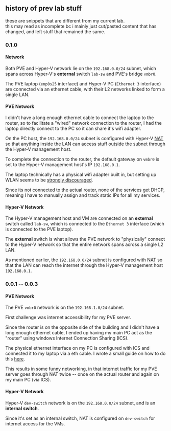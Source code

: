 ## history of prev lab stuff

these are snippets that are different from my current lab.  
this may read as incomplete bc i mainly just cut/pasted content that has changed, and left stuff
that remained the same.

### 0.1.0

#### Network

Both PVE and Hyper-V network lie on the `192.168.0.0/24` subnet, which spans across Hyper-V's
**external** switch `lab-sw` and PVE's bridge `vmbr0`.

The PVE laptop (`enp0s25` interface) and Hyper-V PC (`Ethernet 3` interface) are connected via an
ethernet cable, with their L2 networks linked to form a single LAN.

#### PVE Network

I didn't have a long enough ethernet cable to connect the laptop to the router, so to facilitate a
"wired" network connection to the router, I had the laptop directly connect to the PC so it can
share it's wifi adapter.

On the PC host, the `192.168.0.0/24` subnet is configured with Hyper-V [NAT](https://learn.microsoft.com/en-us/virtualization/hyper-v-on-windows/user-guide/setup-nat-network)
so that anything inside the LAN can access stuff outside the subnet through the Hyper-V management
host.

To complete the connection to the router, the default gateway on `vmbr0` is set to the Hyper-V
management host's IP `192.168.0.1`.

The laptop technically has a physical wifi adapter built in, but setting up WLAN seems to be
[strongly discouraged](https://pve.proxmox.com/wiki/WLAN).

Since its not connected to the actual router, none of the services get DHCP, meaning I have to
manually assign and track static IPs for all my services.

#### Hyper-V Network

The Hyper-V management host and VM are connected on an **external** switch called `lab-sw`, which
is connected to the `Ethernet 3` interface (which is connected to the PVE laptop).

The **external** switch is what allows the PVE network to "physically" connect to the Hyper-V
network so that the entire network spans across a single L2 LAN.

As mentioned earlier, the `192.168.0.0/24` subnet is configured with [NAT](https://learn.microsoft.com/en-us/virtualization/hyper-v-on-windows/user-guide/setup-nat-network)
so that the LAN can reach the internet through the Hyper-V management host `192.168.0.1`.

### 0.0.1 -- 0.0.3

#### PVE Network

The PVE `vmbr0` network is on the `192.168.1.0/24` subnet.

First challenge was internet accessibility for my PVE server.

Since the router is on the opposite side of the building and I didn't have a long enough ethernet
cable, I ended up having my main PC act as the "router" using windows Internet Connection Sharing
(ICS).

The physical ethernet interface on my PC is configured with ICS and connected it to my laptop via a
eth cable. I wrote a small guide on how to do this [here](/blog/router-to-pve-via-windows-ics).

This results in some funny networking, in that internet traffic for my PVE server goes through NAT
twice -- once on the actual router and again on my main PC (via ICS).

#### Hyper-V Network

Hyper-V `dev-switch` network is on the `192.168.0.0/24` subnet, and is an **internal switch**.

Since it's set as an internal switch, NAT is configured on `dev-switch` for internet access for the
VMs.
